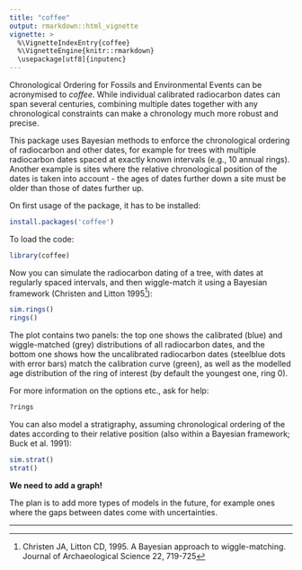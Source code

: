 ```yaml
---
title: "coffee"
output: rmarkdown::html_vignette
vignette: >
  %\VignetteIndexEntry{coffee}
  %\VignetteEngine{knitr::rmarkdown}
  \usepackage[utf8]{inputenc}
---
```


Chronological Ordering for Fossils and Environmental Events can be acronymised to *coffee*. While individual calibrated radiocarbon dates can span several centuries, combining multiple dates together with any chronological constraints can make a chronology much more robust and precise.

This package uses Bayesian methods to enforce the chronological ordering of radiocarbon and other dates, for example for trees with multiple radiocarbon dates spaced at exactly known intervals (e.g., 10 annual rings). Another example is sites where the relative chronological position of the dates is taken into account - the ages of dates further down a site must be older than those of dates further up.

On first usage of the package, it has to be installed: 

```r
install.packages('coffee')
``` 

To load the code:

```r
library(coffee)
```

Now you can simulate the radiocarbon dating of a tree, with dates at regularly spaced intervals, and then wiggle-match it using a Bayesian framework (Christen and Litton 1995[^1]):

```r
sim.rings()
rings()
```

The plot contains two panels: the top one shows the calibrated (blue) and wiggle-matched (grey) distributions of all radiocarbon dates, and the bottom one shows how the uncalibrated radiocarbon dates (steelblue dots with error bars) match the calibration curve (green), as well as the modelled age distribution of the ring of interest (by default the youngest one, ring 0).

For more information on the options etc., ask for help:

```r
?rings
```

You can also model a stratigraphy, assuming chronological ordering of the dates according to their relative position (also within a Bayesian framework; Buck et al. 1991):


```r
sim.strat()
strat()
```

**We need to add a graph!**

The plan is to add more types of models in the future, for example ones where the gaps between dates come with uncertainties.

***

[^1]: Christen JA, Litton CD, 1995. A Bayesian approach to wiggle-matching. Journal of Archaeological Science 22, 719-725

[^2]: Buck CE, Kenworthy JB, Litton CD, Smith AFM, 1991. Combining archaeological and radiocarbon information: a Bayesian approach to calibration. Antiquity 65, 808-821.
